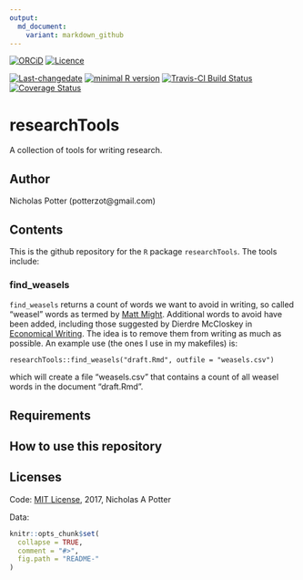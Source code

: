 ```yaml
---
output:
  md_document:
    variant: markdown_github
---
```


<!-- README.md is generated from README.Rmd. Please edit that file -->

[![ORCiD](https://img.shields.io/badge/ORCiD-0000--0002--3410--3732-green.svg)](http://orcid.org/0000-0002-3410-3732) 
[![Licence](https://img.shields.io/github/license/mashape/apistatus.svg)](http://choosealicense.com/licenses/mit/) 

[![Last-changedate](https://img.shields.io/badge/last%20change-`r gsub('-', '--', Sys.Date())`-brightgreen.svg)](https://github.com/potterzot/climate-impact-ag/commits/master) 
[![minimal R version](https://img.shields.io/badge/R%3E%3D-3.0.3-brightgreen.svg)](https://cran.r-project.org/) 
[![Travis-CI Build Status](https://travis-ci.org/potterzot/climate-impact-ag.png?branch=master)](https://travis-ci.org/potterzot/climate-impact-ag) 
[![Coverage Status](https://coveralls.io/repos/github/potterzot/climate-impact-ag/badge.svg?branch=master)](https://coveralls.io/github/potterzot/climate-impact-ag?branch=master)

# researchTools

A collection of tools for writing research.

## Author

Nicholas Potter (potterzot@gmail.com)

## Contents

This is the github repository for the `R` package `researchTools`. The tools include:

### find_weasels
`find_weasels` returns a count of words we want to avoid in writing, so called "weasel" words as termed by [Matt Might](http://matt.might.net/articles/shell-scripts-for-passive-voice-weasel-words-duplicates/). Additional words to avoid have been added, including those suggested by Dierdre McCloskey in [Economical Writing](https://www.waveland.com/browse.php?t=154&r=d%7C85&pgtitle=Economical+Writing%3A+Second+Edition+by+Deirdre+N.+McCloskey). The idea is to remove them from writing as much as possible. An example use (the ones I use in my makefiles) is:

    researchTools::find_weasels("draft.Rmd", outfile = "weasels.csv")

which will create a file "weasels.csv" that contains a count of all weasel words in the document "draft.Rmd".


## Requirements

## How to use this repository

## Licenses

Code: [MIT License](https://opensource.org/licenses/MIT), 2017, Nicholas A Potter

Data: 

```r
knitr::opts_chunk$set(
  collapse = TRUE,
  comment = "#>",
  fig.path = "README-"
)
```
